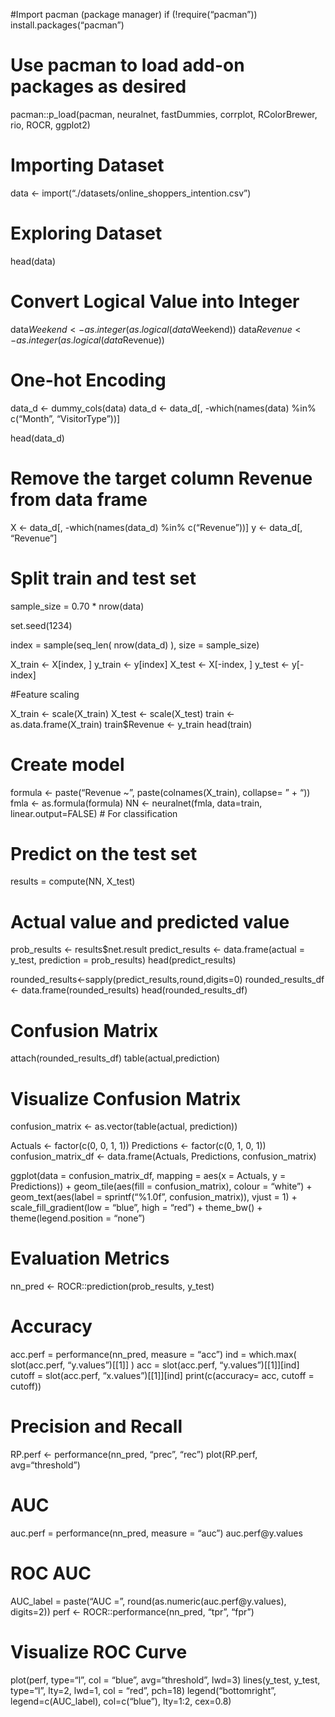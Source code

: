 
#Import pacman (package manager)
if (!require("pacman")) install.packages("pacman")

# Use pacman to load add-on packages as desired
pacman::p_load(pacman, neuralnet, fastDummies, 
               corrplot, RColorBrewer, rio, ROCR, ggplot2) 

# Importing Dataset
data <- import("./datasets/online_shoppers_intention.csv")

# Exploring Dataset
head(data)

# Convert Logical Value into Integer
data$Weekend <- as.integer(as.logical(data$Weekend))
data$Revenue <- as.integer(as.logical(data$Revenue))

# One-hot Encoding
data_d <- dummy_cols(data)
data_d <- data_d[, -which(names(data) %in% c("Month", "VisitorType"))]

head(data_d)

# Remove the target column Revenue from data frame
X <- data_d[, -which(names(data_d) %in% c("Revenue"))]
y <- data_d[, "Revenue"]

# Split train and test set
sample_size = 0.70 * nrow(data)

set.seed(1234)

index = sample(seq_len( nrow(data_d) ), size = sample_size)

X_train <- X[index, ]
y_train <- y[index]
X_test <- X[-index, ]
y_test <- y[-index]


#Feature scaling 

X_train <- scale(X_train)
X_test <- scale(X_test)
train <- as.data.frame(X_train)
train$Revenue <- y_train
head(train)

# Create model
formula <- paste("Revenue ~ ", paste(colnames(X_train), collapse= " + "))
fmla <- as.formula(formula)
NN <- neuralnet(fmla, data=train, linear.output=FALSE) # For classification

# Predict on the test set
results = compute(NN, X_test)

# Actual value and predicted value
prob_results <- results$net.result
predict_results <- data.frame(actual = y_test, prediction = prob_results)
head(predict_results)

rounded_results<-sapply(predict_results,round,digits=0)
rounded_results_df <- data.frame(rounded_results)
head(rounded_results_df)


# Confusion Matrix
attach(rounded_results_df)
table(actual,prediction)


# Visualize Confusion Matrix 
confusion_matrix <- as.vector(table(actual, prediction))

Actuals <- factor(c(0, 0, 1, 1))
Predictions <- factor(c(0, 1, 0, 1))
confusion_matrix_df <- data.frame(Actuals, Predictions, confusion_matrix)

ggplot(data =  confusion_matrix_df, 
       mapping = aes(x = Actuals, y = Predictions)) +
  geom_tile(aes(fill = confusion_matrix), colour = "white") +
  geom_text(aes(label = sprintf("%1.0f", confusion_matrix)), vjust = 1) +
  scale_fill_gradient(low = "blue", high = "red") +
  theme_bw() + theme(legend.position = "none")

# Evaluation Metrics
nn_pred <- ROCR::prediction(prob_results, y_test)

# Accuracy
acc.perf = performance(nn_pred, measure = "acc")
ind = which.max( slot(acc.perf, "y.values")[[1]] )
acc = slot(acc.perf, "y.values")[[1]][ind]
cutoff = slot(acc.perf, "x.values")[[1]][ind]
print(c(accuracy= acc, cutoff = cutoff))

# Precision and Recall  
RP.perf <- performance(nn_pred, "prec", "rec")
plot(RP.perf,
     avg="threshold")


# AUC
auc.perf = performance(nn_pred, measure = "auc")
auc.perf@y.values

# ROC AUC
AUC_label = paste("AUC = ", round(as.numeric(auc.perf@y.values), digits=2))
perf <- ROCR::performance(nn_pred, "tpr", "fpr")

# Visualize ROC Curve
plot(perf, type="l", col = "blue", avg="threshold", lwd=3)
lines(y_test, y_test, type="l", lty=2, lwd=1, col = "red", pch=18)
legend("bottomright", legend=c(AUC_label),
       col=c("blue"), lty=1:2, cex=0.8)